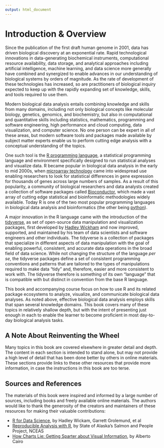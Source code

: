 ```yaml
---
output: html_document
---
```


# Introduction & Overview

Since the publication of the first draft human genome in 2001, data has driven
biological discovery at an exponential rate. Rapid technological innovations in
data-generating biochemical instruments, computational resource availability,
data storage, and analytical approaches including artificial intelligence,
machine learning, and data science more generally have combined and synergized
to enable advances in our understanding of biological systems by orders of
magnitude. As the rate of development of these technologies has increased, so
are practitioners of biological inquiry expected to keep up with the rapidly
expanding set of knowledge, skills, and tools required to use them.

Modern biological data analysis entails combining knowledge and skills from
many domains, including not only biological concepts like molecular biology,
genetics, genomics, and biochemistry, but also in computational and quantitative
skills including statistics, mathematics, programming and software engineering,
high performance and cloud computing, data visualization, and computer science.
No one person can be expert in all of these areas, but modern software tools and
packages made available by subject matter experts enable us to perform cutting
edge analysis with a conceptual understanding of the topics.

One such tool is the [R programming language](https://www.r-project.org), a
statistical programming language and environment specifically designed to run
statistical analyses and visualize data. R became popular in biological data
analysis in the early to mid 2000s, when [microarray
technology](https://www.genome.gov/genetics-glossary/Microarray-Technology) came
into widespread use enabling researchers to look for statistical differences in
gene expression for thousands of genes across large numbers of samples. As a
result of this popularity, a community of biological researchers and data
analysts created a collection of software packages called
[Bioconductor](https://www.bioconductor.org/), which made a vast array of
cutting edge statistical and bioinformatic methodologies widely available. Today
R is one of the two most popular programming languages in biological data
analysis and bioinformatics (the other being [python](https://python.org)).

A major innovation in the R language came with the introduction of the
[tidyverse](https://www.tidyverse.org/), as set of open-source data manipulation and
visualization packages, first developed by [Hadley Wickham](http://hadley.nz/)
and now improved, supported, and maintained by his team of data scientists and
software engineers and other individuals. The tidyverse is a collection of
packages that specialize in different aspects of data manipulation with the goal
of enabling powerful, consistent, and accurate data operations in the broad
field of data science. While not changing the structure of the language *per
se*, the tidyverse packages define a set of consistent programming conventions
and patterns that are tailored to the types of manipulations required to make
data "tidy" and, therefore, easier and more consistent to work with. The
tidyverse therefore is something of its own "language" that is compatible with
but distinct in convention from the base R language. 

This book and accompanying course focus on how to use R and its related package
ecosystems to analyze, visualize, and communicate biological data analyses. As
noted above, effective biological data analysis employs skills that span several
knowledge domains. This book covers many of these topics in relatively shallow
depth, but with the intent of presenting just enough in each to enable the
learner to become proficient in most day-to-day biological analysis tasks.

## A Note About Reinventing the Wheel

Many topics in this book are covered elsewhere in greater detail and depth. The
content in each section is intended to stand alone, but may not provide a high
level of detail that has been done better by others in online materials. These
sections provide links to these other resources that provide more information,
in case the instructions in this book are too terse.

## Sources and References

The materials of this book were inspired and informed by a large number of
sources, including books and freely available online materials. The authors
would like to thank the generosity of the creators and maintainers of these
resources for making their valuable contributions:

* [R for Data Science](https://r4ds.had.co.nz/), by Hadley Wickam, Garrett Grolemund, et al
* [Reproducible Analysis with R](https://nceas.github.io/sasap-training/materials/reproducible_research_in_r_fairbanks/), by State of Alaska's Salmon and People Project, NCEAS
* [How Charts Lie: Getting Sparter about Visual Information](https://wwnorton.com/books/9781324001560/about-the-book), by Alberto Cairo